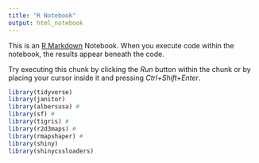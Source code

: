 ```yaml
---
title: "R Notebook"
output: html_notebook
---
```


This is an [R Markdown](http://rmarkdown.rstudio.com) Notebook. When you execute code within the notebook, the results appear beneath the code. 

Try executing this chunk by clicking the *Run* button within the chunk or by placing your cursor inside it and pressing *Ctrl+Shift+Enter*. 

```r
library(tidyverse)
library(janitor)
library(albersusa) #
library(sf) #
library(tigris) #
library(r2d3maps) #
library(rmapshaper) #
library(shiny)
library(shinycssloaders)
```
